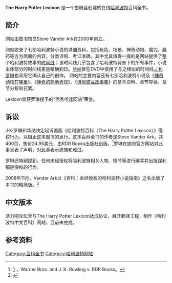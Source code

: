 {{Infobox website
| name            = {{lang|en|The Harry Potter Lexicon}}
| collapsible     = 
| url             = {{URL|http://www.hp-lexicon.org/}}
| type            = [[网络百科全书|网络百科全书]]
| registration    = 不需要
| language        = 3种
| author          = Steve Vander Ark
| current_status  = 活跃
}}
'''The Harry Potter Lexicon''' 是一个由粉丝创建的在线[[哈利波特|哈利波特]]百科全书。

==简介==
网站由图书馆员Steve Vander Ark在2000年创立。

网站收录了七部哈利波特小说的详细资料，包括角色、场景、神奇动物、魔咒、魔药等方方面面的内容，分类详细、考证准确。其中尤其值得一提的是网站提供了整个哈利波特故事的[[时间线|时间线]]；该时间线几乎包含了哈利波特背景下的所有事件，小说主体部分的时间线更是精确到日。[[华纳|华纳]]曾在DVD中使用了与之相似的时间线,[[J·K·罗琳|J·K·罗琳]]也采用它确认自己的创作。
网站的主要内容还有七部哈利波特小说及《[[神奇动物在哪里|神奇动物在哪里]]》、《[[神奇的魁地奇球|神奇的魁地奇球]]》、《[[诗翁彼豆故事集|诗翁彼豆故事集]]》的基本资料、章节导读、章节分析和花絮。

Lexicon曾获罗琳授予的“优秀哈迷网站”荣誉。

==诉讼 ==
J·K·罗琳和华纳决定起诉美版《哈利波特百科（The Harry Potter Lexicon）》侵权行为，以阻止这本图书的发行。这本百科全书的作者是Steve Vander Ark，共400页，售价24.95美元，由RDR Books出版社出版。<ref>[http://en.wikipedia.org/wiki/Warner_Bros._and_JK_Rowling_vs._RDR_Books] {{Wayback|url=http://en.wikipedia.org/wiki/Warner_Bros._and_JK_Rowling_vs._RDR_Books |date=20140904122214 }}，Warner Bros. and J. K. Rowling v. RDR Books。</ref>罗琳在她的官方网站对此事发表了声明，对此事表示遗憾和难过。 

罗琳还特别提到，任何未经授权将哈利波特相关人物、情节等进行编写并出版谋利都是侵权的行为。 

2008年11月，Vander Ark以《百科：未经授权的哈利波特小说指南》之名出版了本书的精简版。<ref>{{cite web|url=http://www.amazon.ca/Lexicon-Unauthorized-Fiction-Related-Materials/dp/1571431748|title=The Lexicon: An Unauthorized Guide to Harry Potter Fiction and Related Materials|publisher=Amazon.ca|accessdate=2014-01-14|archive-date=2010-07-26|archive-url=https://web.archive.org/web/20100726051400/http://www.amazon.ca/Lexicon-Unauthorized-Fiction-Related-Materials/dp/1571431748|dead-url=no}}</ref>

==中文版本 ==
活力吧论坛曾与The Harry Potter Lexicon达成协议，展开翻译工程，制作《哈利波特中文百科》网站，目前未完成。

== 参考资料 ==
<references />

{{哈利波特}}
{{Portal bar|哈利波特}}
[[Category:百科全书|Category:百科全书]]
[[Category:哈利波特网站|Category:哈利波特网站]]
